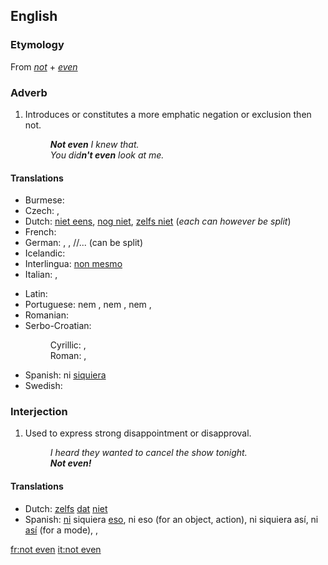 ==English==

===Etymology===
From ''[[not]]'' + ''[[even]]''

===Adverb===
{{en-adv|head=[[not]] [[even]]|-}}

# Introduces or constitutes a more emphatic negation or exclusion then not.
#: '''''Not even''' I knew that.''
#: ''You did'''n't even''' look at me.''

====Translations====
{{trans-top|constitutes an emphatic negation}}
* Burmese: {{t+|my|တောင်|tr=taung|sc=Mymr}}
* Czech: {{t+|cs|ani}},  {{t-|cs|ba ani}}
* Dutch: [[niet eens]], [[nog niet]], [[zelfs niet]] (''each can however be split'')
* French: {{t+|fr|même pas}}
* German: {{t-|de|nicht mal}}, {{t+|de|nicht einmal}}, {{t+|de|eben}}/{{t+|de|selbst}}/{{t+|de|sogar}}... {{t+|de|nicht}} (can be split)
* Icelandic: {{t-|is|ekki einu sinni}}
* Interlingua: [[non mesmo]]
* Italian: {{t-|it|neppure}}, {{t+|it|nemmeno}}
{{trans-mid}}
* Latin: {{t-|la|ne quidem}}
* Portuguese: nem {{t+|pt|ao menos}}, nem {{t+|pt|sequer}}, nem {{t+|pt|mesmo}}, {{t+|pt|nem}}
* Romanian: {{t+|ro|nici}}
* Serbo-Croatian:
*: Cyrillic: {{t-|sh|чак нити}}, {{t-|sh|чак ни}}
*: Roman: {{t-|sh|čak niti}}, {{t-|sh|čak ni}}
* Spanish: ni [[siquiera]]
* Swedish: {{t-|sv|inte ens}}
{{trans-bottom}}

===Interjection===
{{en-interj|head=[[not]] [[even]]}}

# {{colloquial}} Used to express strong disappointment or disapproval.
#: ''I heard they wanted to cancel the show tonight.''
#: '''''Not even!'''''

====Translations====
{{trans-top|used to express strong disappointment}}
* Dutch: [[zelfs]] [[dat]] [[niet]]
* Spanish: [[ni#Spanish|ni]] siquiera [[eso#Spanish|eso]], ni eso (for an object, action), ni siquiera así, ni [[así]] (for a mode), {{t+|es|nunca}}, {{t+|es|jamás}}
{{trans-mid}}
{{trans-bottom}}

[[fr:not even]]
[[it:not even]]